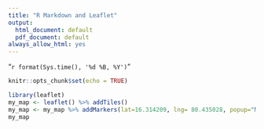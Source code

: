 ---
title: "R Markdown and Leaflet"
output:
  html_document: default
  pdf_document: default
always_allow_html: yes
---
 "`r format(Sys.time(), '%d %B, %Y')`"

```{r setup, include=FALSE}
knitr::opts_chunk$set(echo = TRUE)
```

```{r}
library(leaflet)
my_map <- leaflet() %>% addTiles() 
my_map <- my_map %>% addMarkers(lat=16.314209, lng= 80.435028, popup="My COLLEGE")
my_map
```

